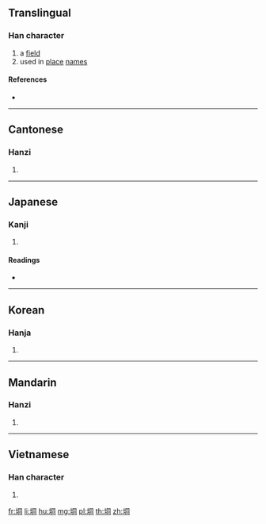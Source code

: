 ==Translingual==

===Han character===
{{Han char|rn=32|rad=土|as=06|sn=9|four=47120|canj=GBMR|ids=⿰土同}}

# a [[field]]
# used in [[place]] [[name]]s

====References====
* {{Han ref|kx=0227.300|dkj=05031|dj=0463.190|hdz=10439.030|uh=578C|ud=22412|bh=CE54|bd=52820}}

----

==Cantonese==

===Hanzi===
{{yue-hanzi|jyut=[[dung6]], [[tung6]]|y=dung6, tung6}}

# {{defn|lang=yue|sort=土06}}

----

==Japanese==

===Kanji===
{{ja-kanji|grade=|rs=土06}}

# {{defn|lang=ja|sort=土06}}

====Readings====
* {{ja-readings|on=[[とう]] (tō), [[つ]] (tsu)|kun=[[つぼ]] (tsubo)}}

----

==Korean==

===Hanja===
{{ko-hanja|hangeul=동|rv=dong|mr=tong}}

# {{defn|lang=ko|sort=土06}}

----

==Mandarin==

===Hanzi===
{{cmn-hanzi|pin=[[dòng]] ([[dong4]])|wg=tung<sup>4</sup>}}

# {{defn|lang=cmn|sort=土06}}

----

==Vietnamese==

===Han character===
{{vi-hantu|[[đồng]]|rs=土06}}

# {{defn|lang=vi|sort=土06}}

[[fr:垌]]
[[li:垌]]
[[hu:垌]]
[[mg:垌]]
[[pl:垌]]
[[th:垌]]
[[zh:垌]]